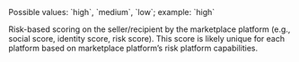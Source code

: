 <ParamField body="recipient_popularity_score" type="string">
Possible values: `high`, `medium`, `low`; example: `high`

Risk-based scoring on the seller/recipient by the marketplace platform (e.g., social score, identity score, risk score). This score is likely unique for each platform based on marketplace platform’s risk platform capabilities.
</ParamField>
